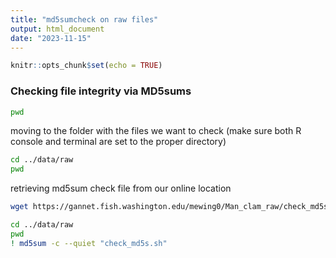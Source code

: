 ```yaml
---
title: "md5sumcheck on raw files"
output: html_document
date: "2023-11-15"
---
```


```r
knitr::opts_chunk$set(echo = TRUE)
```

### Checking file integrity via MD5sums

```bash

pwd
```

moving to the folder with the files we want to check (make sure both R console and terminal are set to the proper directory)

```bash

cd ../data/raw
pwd 

```

retrieving md5sum check file from our online location

```bash

wget https://gannet.fish.washington.edu/mewing0/Man_clam_raw/check_md5s.sh -P ../data/raw/
```

```bash

cd ../data/raw
pwd
! md5sum -c --quiet "check_md5s.sh"

```
